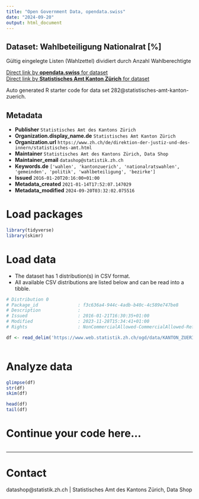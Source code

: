 ```yaml
---
title: "Open Government Data, opendata.swiss"
date: "2024-09-20"
output: html_document
---
```


## Dataset: Wahlbeteiligung Nationalrat [%]

Gültig eingelegte Listen (Wahlzettel) dividiert durch Anzahl Wahlberechtigte

[Direct link by **opendata.swiss** for dataset](https://opendata.swiss/de/dataset/wahlbeteiligung-nationalrat)<br>
[Direct link by **Statistisches Amt Kanton Zürich** for dataset](https://www.zh.ch/de/politik-staat/gemeinden/gemeindeportraet.html)

Auto generated R starter code for data set 282@statistisches-amt-kanton-zuerich.

## Metadata

- **Publisher** `Statistisches Amt des Kantons Zürich`
- **Organization.display_name.de** `Statistisches Amt Kanton Zürich`
- **Organization.url** `https://www.zh.ch/de/direktion-der-justiz-und-des-innern/statistisches-amt.html`
- **Maintainer** `Statistisches Amt des Kantons Zürich, Data Shop`
- **Maintainer_email** `datashop@statistik.zh.ch`
- **Keywords.de** `['wahlen', 'kantonzuerich', 'nationalratswahlen', 'gemeinden', 'politik', 'wahlbeteiligung', 'bezirke']`
- **Issued** `2016-01-20T20:16:00+01:00`
- **Metadata_created** `2021-01-14T17:52:07.147029`
- **Metadata_modified** `2024-09-20T03:32:02.075516`


# Load packages

```r

library(tidyverse)
library(skimr)

```

# Load data

-   The dataset has 1 distribution(s) in CSV format.
-   All available CSV distributions are listed below and can be read into a tibble.

```r

# Distribution 0
# Package_id               : f3c636a4-944c-4adb-b40c-4c589e747be8
# Description              : 
# Issued                   : 2016-01-21T16:30:35+01:00
# Modified                 : 2023-11-28T15:34:41+01:00
# Rights                   : NonCommercialAllowed-CommercialAllowed-ReferenceRequired

df <- read_delim('https://www.web.statistik.zh.ch/ogd/data/KANTON_ZUERICH_804.csv')



```

# Analyze data

```r

glimpse(df)
str(df)
skim(df)

head(df)
tail(df)

```

# Continue your code here...

```r

```

------------------------------------------------------------------------

# Contact

datashop@statistik.zh.ch | Statistisches Amt des Kantons Zürich, Data Shop
